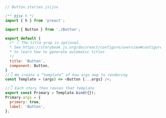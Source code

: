 ```js
// Button.stories.js|jsx

/** @jsx h */
import { h } from 'preact';

import { Button } from './Button';

export default {
  /* 👇 The title prop is optional.
  * See https://storybook.js.org/docsreact/configure/overview#configure-story-loading
  * to learn how to generate automatic titles
  */
  title: 'Button',
  component: Button,
}
//👇 We create a “template” of how args map to rendering
const Template = (args) => <Button {...args} />;

//👇 Each story then reuses that template
export const Primary = Template.bind({});
Primary.args = {
  primary: true,
  label: 'Button',
};
```